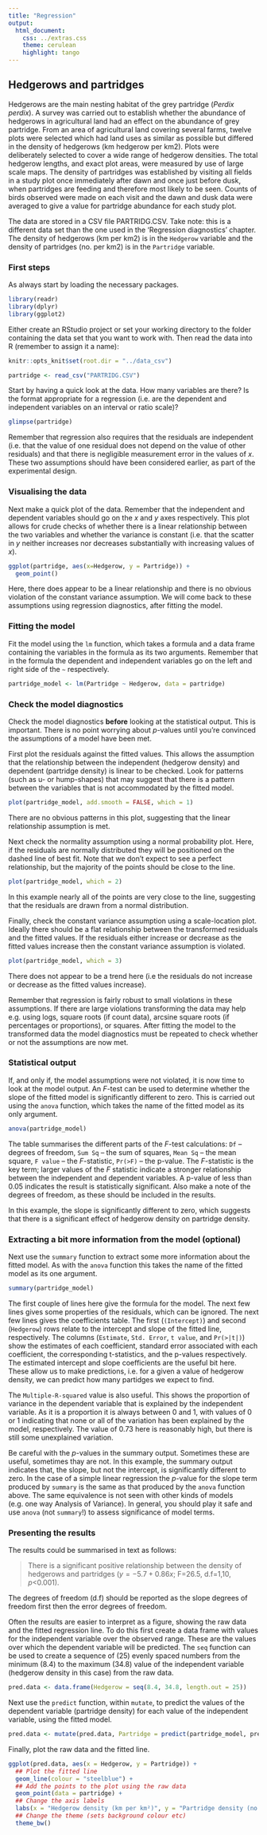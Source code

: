 ```yaml
---
title: "Regression"
output:
  html_document:
    css: ../extras.css
    theme: cerulean
    highlight: tango
---
```


## Hedgerows and partridges

Hedgerows are the main nesting habitat of the grey partridge (*Perdix perdix*). A survey was carried out to establish whether the abundance of hedgerows in agricultural land had an effect on the abundance of grey partridge. From an area of agricultural land covering several farms, twelve plots were selected which had land uses as similar as possible but differed in the density of hedgerows (km hedgerow per km2). Plots were deliberately selected to cover a wide range of hedgerow densities. The total hedgerow lengths, and exact plot areas, were measured by use of large scale maps. The density of partridges was established by visiting all fields in a study plot once immediately after dawn and once just before dusk, when partridges are feeding and therefore most likely to be seen. Counts of birds observed were made on each visit and the dawn and dusk data were averaged to give a value for partridge abundance for each study plot.

The data are stored in a CSV file PARTRIDG.CSV. Take note: this is a different data set than the one used in the ‘Regression diagnostics’ chapter. The density of hedgerows (km per km2) is in the `Hedgerow` variable and the density of partridges (no. per km2) is in the `Partridge` variable.

### First steps

As always start by loading the necessary packages.

```r
library(readr)
library(dplyr)
library(ggplot2)
```

Either create an RStudio project or set your working directory to the folder containing the data set that you want to work with. Then read the data into R (remember to assign it a name):

```r
knitr::opts_knit$set(root.dir = "../data_csv")
```

```r
partridge <- read_csv("PARTRIDG.CSV")  
```

Start by having a quick look at the data. How many variables are there? Is the format appropriate for a regression (i.e. are the dependent and independent variables on an interval or ratio scale)? 

```r
glimpse(partridge)
```

Remember that regression also requires that the residuals are independent (i.e. that the value of one residual does not depend on the value of other residuals) and that there is negligible measurement error in the values of $x$. These two assumptions should have been considered earlier, as part of the experimental design.

### Visualising the data

Next make a quick plot of the data. Remember that the independent and dependent variables should go on the $x$ and $y$ axes respectively. This plot allows for crude checks of whether there is a linear relationship between the two variables and whether the variance is constant (i.e. that the scatter in $y$ neither increases nor decreases substantially with increasing values of $x$).

```r
ggplot(partridge, aes(x=Hedgerow, y = Partridge)) + 
  geom_point() 
```

Here, there does appear to be a linear relationship and there is no obvious violation of the constant variance assumption. We will come back to these assumptions using regression diagnostics, after fitting the model.

### Fitting the model

Fit the model using the `lm` function, which takes a formula and a data frame containing the variables in the formula as its two arguments. Remember that in the formula the dependent and independent variables go on the left and right side of the `~` respectively.

```r
partridge_model <- lm(Partridge ~ Hedgerow, data = partridge)
```

### Check the model diagnostics

Check the model diagnostics __before__ looking at the statistical output. This is important. There is no point worrying about *p*-values until you're convinced the assumptions of a model have been met.

First plot the residuals against the fitted values. This allows the assumption that the relationship between the independent (hedgerow density) and dependent (partridge density) is linear to be checked. Look for patterns (such as u- or hump-shapes) that may suggest that there is a pattern between the variables that is not accommodated by the fitted model.

```r
plot(partridge_model, add.smooth = FALSE, which = 1)
```

There are no obvious patterns in this plot, suggesting that the linear relationship assumption is met.

Next check the normality assumption using a normal probability plot. Here, if the residuals are normally distributed they will be positioned on the dashed line of best fit. Note that we don't expect to see a perfect relationship, but the majority of the points should be close to the line.

```r
plot(partridge_model, which = 2)
```

In this example nearly all of the points are very close to the line, suggesting that the residuals are drawn from a normal distribution.

Finally, check the constant variance assumption using a scale-location plot. Ideally there should be a flat relationship between the transformed residuals and the fitted values. If the residuals either increase or decrease as the fitted values increase then the constant variance assumption is violated.

```r
plot(partridge_model, which = 3)
```

There does not appear to be a trend here (i.e the residuals do not increase or decrease as the fitted values increase).

Remember that regression is fairly robust to small violations in these assumptions. If there are large violations transforming the data may help e.g. using logs, square roots (if count data), arcsine square roots (if percentages or proportions), or squares. After fitting the model to the transformed data the model diagnostics must be repeated to check whether or not the assumptions are now met. 

### Statistical output

If, and only if, the model assumptions were not violated, it is now time to look at the model output. An *F*-test can be used to determine whether the slope of the fitted model is significantly different to zero. This is carried out using the `anova` function, which takes the name of the fitted model as its only argument.

```r
anova(partridge_model)
```

The table summarises the different parts of the *F*-test calculations: `Df` – degrees of freedom, `Sum Sq` – the sum of squares, `Mean Sq` – the mean square, `F value` – the *F*-statistic, `Pr(>F)` – the p-value. The *F*-statistic is the key term; larger values of the *F* statistic indicate a stronger relationship between the independent and dependent variables. A p-value of less than 0.05 indicates the result is statistically significant. Also make a note of the degrees of freedom, as these should be included in the results.

In this example, the slope is significantly different to zero, which suggests that there is a significant effect of hedgerow density on partridge density.

### Extracting a bit more information from the model (optional)

Next use the `summary` function to extract some more information about the fitted model. As with the `anova` function this takes the name of the fitted model as its one argument.

```r
summary(partridge_model)
```

The first couple of lines here give the formula for the model. The next few lines gives some properties of the residuals, which can be ignored. The next few lines gives the coefficients table. The first (`(Intercept)`) and second (`Hedgerow`) rows relate to the intercept and slope of the fitted line, respectively. The columns (`Estimate`, `Std. Error`, `t value`, and `Pr(>|t|)`) show the estimates of each coefficient, standard error associated with each coefficient, the corresponding t-statistics, and the p-values respectively. The estimated intercept and slope coefficients are the useful bit here. These allow us to make predictions, i.e. for a given a value of hedgerow density, we can predict how many partidges we expect to find. 

The `Multiple-R-squared` value is also useful. This shows the proportion of variance in the dependent variable that is explained by the independent variable. As it is a proportion it is always between 0 and 1, with values of 0 or 1 indicating that none or all of the variation has been explained by the model, respectively. The value of 0.73 here is reasonably high, but there is still some unexplained variation. 

Be careful with the *p*-values in the summary output. Sometimes these are useful, sometimes thay are not. In this example, the summary output indicates that, the slope, but not the intercept, is significantly different to zero. In the case of a simple linear regression the *p*-value for the slope term produced by `summary` is the same as that produced by the `anova` function above. The same equivalence is not seen with other kinds of models (e.g. one way Analysis of Variance). In general, you should play it safe and use `anova` (not `summary`!) to assess significance of model terms.

### Presenting the results

The results could be summarised in text as follows:

>There is a significant positive relationship between the density of hedgerows and partridges ($y = -5.7 + 0.86x$; F=26.5, d.f=1,10, *p*<0.001). 

The degrees of freedom (d.f) should be reported as the slope degrees of freedom first then the error degrees of freedom.  

Often the results are easier to interpret as a figure, showing the raw data and the fitted regression line. To do this first create a data frame with values for the independent variable over the observed range. These are the values over which the dependent variable will be predicted. The `seq` function can be used to create a sequence of (25) evenly spaced numbers from the minimum (8.4) to the maximum (34.8) value of the independent variable (hedgerow density in this case) from the raw data. 

```r
pred.data <- data.frame(Hedgerow = seq(8.4, 34.8, length.out = 25))
```

Next use the `predict` function, within `mutate`, to predict the values of the dependent variable (partridge density) for each value of the independent variable, using the fitted model. 

```r
pred.data <- mutate(pred.data, Partridge = predict(partridge_model, pred.data))
```

Finally, plot the raw data and the fitted line.
```r
ggplot(pred.data, aes(x = Hedgerow, y = Partridge)) + 
  ## Plot the fitted line
  geom_line(colour = "steelblue") + 
  ## Add the points to the plot using the raw data   
  geom_point(data = partridge) + 
  ## Change the axis labels
  labs(x = "Hedgerow density (km per km²)", y = "Partridge density (no. per km²)") + 
  ## Change the theme (sets background colour etc)
  theme_bw()
```


